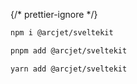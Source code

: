 
{/* prettier-ignore */}
<SelectableContent client:load syncKey="packageManager" frameworkSwitcher>
<div slot="npm" slotIdx="1">

```sh
npm i @arcjet/sveltekit
```

</div>
<div slot="pnpm" slotIdx="2">

```sh
pnpm add @arcjet/sveltekit
```

</div>
<div slot="yarn" slotIdx="3">

```sh
yarn add @arcjet/sveltekit
```

</div>
</SelectableContent>
